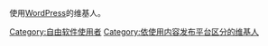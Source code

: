 使用[[WordPress|WordPress]]的维基人。
[[Category:自由软件使用者‎|Category:自由软件使用者‎]]
[[Category:依使用内容发布平台区分的维基人|Category:依使用内容发布平台区分的维基人]]